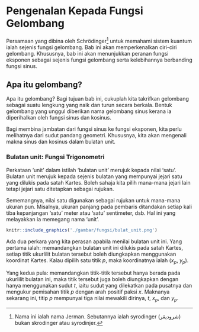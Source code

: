 # Pengenalan Kepada Fungsi Gelombang

Persamaan yang dibina oleh Schr&ouml;dinger^[Nama ini ialah nama Jerman. Sebutannya ialah syrodinger (شروديڠر) bukan skrodinger atau syrodinjer.] untuk memahami sistem kuantum ialah sejenis fungsi gelombang. Bab ini akan memperkenalkan ciri-ciri gelombang. Khususnya, bab ini akan menunjukkan peranan fungsi eksponen sebagai sejenis fungsi gelombang serta kelebihannya berbanding fungsi sinus.

## Apa itu gelombang?

Apa itu gelombang? Bagi tujuan bab ini, cukuplah kita takrifkan gelombang sebagai suatu lengkung yang naik dan turun secara berkala. Bentuk gelombang yang unggul diberikan nama gelombang sinus kerana ia diperihalkan oleh fungsi sinus dan kosinus.

Bagi membina jambatan dari fungsi sinus ke fungsi eksponen, kita perlu melihatnya dari sudut pandang geometri. Khususnya, kita akan mengenali makna sinus dan kosinus dalam bulatan unit.

### Bulatan unit: Fungsi Trigonometri

Perkataan 'unit' dalam istilah 'bulatan unit' merujuk kepada nilai 'satu'. Bulatan unit merujuk kepada sejenis bulatan yang mempunyai jejari satu yang dilukis pada satah Kartes. Boleh sahaja kita pilih mana-mana jejari lain tetapi jejari satu ditetapkan sebagai rujukan. 

Sememangnya, nilai satu digunakan sebagai rujukan untuk mana-mana ukuran pun. Misalnya, ukuran panjang pada pembaris ditandakan setiap kali tiba kepanjangan 'satu' meter atau 'satu' sentimeter, dsb. Hal ini yang melayakkan ia memegang nama 'unit'.

```r
knitr::include_graphics('./gambar/fungsi/bulat_unit.png')
```

Ada dua perkara yang kita perasan apabila menilai bulatan unit ini.
Yang pertama ialah: memandangkan bulatan unit ini dilukis pada satah Kartes, setiap titik ukurlilit bulatan tersebut boleh diungkapkan menggunakan koordinat Kartes. Kalau dipilih satu titik $p$, maka koordinatnya ialah ($x_p$, $y_p$).

Yang kedua pula: memandangkan titik-titik tersebut hanya berada pada ukurlilit bulatan ini, maka titik tersebut juga boleh diungkapkan dengan hanya menggunakan sudut $t$, iaitu sudut yang dilekatkan pada pusatnya dan mengukur pemisahan titik $p$ dengan arah positif paksi $x$. Maknanya sekarang ini, titip $p$ mempunyai tiga nilai mewakili dirinya, $t$, $x_p$, dan $y_p$.